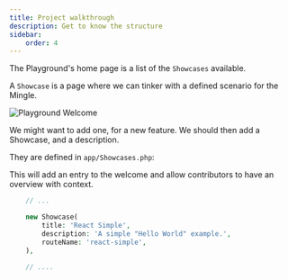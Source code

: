 ```yaml
---
title: Project walkthrough
description: Get to know the structure
sidebar:
    order: 4
---
```

The Playground's home page is a list of the `Showcases` available.

A `Showcase` is a page where we can tinker with a defined scenario for the Mingle.

![Playground Welcome](../../../assets/Playground-Welcome.png)

We might want to add one, for a new feature. We should then add a Showcase, and a description.

They are defined in `app/Showcases.php`:

This will add an entry to the welcome and allow contributors to have an overview with context.

```php
    // ...

    new Showcase(
        title: 'React Simple',
        description: 'A simple "Hello World" example.',
        routeName: 'react-simple',
    ),

    // ....
```
